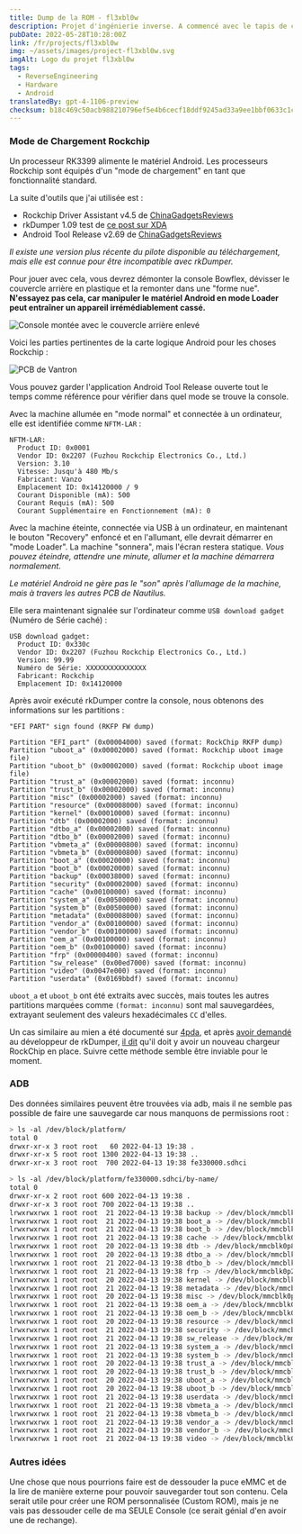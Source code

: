 ```yaml
---
title: Dump de la ROM - fl3xbl0w
description: Projet d'ingénierie inverse. A commencé avec le tapis de course Bowflex Treadmill 22 mais s'est généralisé pour tout appareil Android vendu par Nautilus Inc. (Nautilus, Bowflex, Schwinn).
pubDate: 2022-05-28T10:28:00Z
link: /fr/projects/fl3xbl0w
img: ~/assets/images/project-fl3xbl0w.svg
imgAlt: Logo du projet fl3xbl0w
tags:
  - ReverseEngineering
  - Hardware
  - Android
translatedBy: gpt-4-1106-preview
checksum: b18c469c50acb988210796ef5e4b6cecf18ddf9245ad33a9ee1bbf0633c1c4ca
---
```



### Mode de Chargement Rockchip

Un processeur RK3399 alimente le matériel Android. Les processeurs Rockchip sont équipés d'un "mode de chargement" en tant que fonctionnalité standard.

La suite d'outils que j'ai utilisée est :

- Rockchip Driver Assistant v4.5 de [ChinaGadgetsReviews](https://chinagadgetsreviews.com/?s=Rockchip+Driver+Assistant)
- rkDumper 1.09 test de [ce post sur XDA](https://forum.xda-developers.com/t/tool-rkdumper-utility-for-backup-firmware-of-rockchips-devices.2915363/page-9#post-84229591)
- Android Tool Release v2.69 de [ChinaGadgetsReviews](https://chinagadgetsreviews.com/?s=android+tool+release)

_Il existe une version plus récente du pilote disponible au téléchargement, mais elle est connue pour être incompatible avec rkDumper._

Pour jouer avec cela, vous devrez démonter la console Bowflex, dévisser le couvercle arrière en plastique et la remonter dans une "forme nue".
**N'essayez pas cela, car manipuler le matériel Android en mode Loader peut entraîner un appareil irrémédiablement cassé.**

<Image src={ConsoleMounted} alt="Console montée avec le couvercle arrière enlevé" format="webp" />

Voici les parties pertinentes de la carte logique Android pour les choses Rockchip :

<Image src={VantronPCB} alt="PCB de Vantron" format="webp" />

Vous pouvez garder l'application Android Tool Release ouverte tout le temps comme référence pour vérifier dans quel mode se trouve la console.

Avec la machine allumée en "mode normal" et connectée à un ordinateur, elle est identifiée comme `NFTM-LAR` :

```
NFTM-LAR:
  Product ID: 0x0001
  Vendor ID: 0x2207 (Fuzhou Rockchip Electronics Co., Ltd.)
  Version: 3.10
  Vitesse: Jusqu'à 480 Mb/s
  Fabricant: Vanzo
  Emplacement ID: 0x14120000 / 9
  Courant Disponible (mA): 500
  Courant Requis (mA): 500
  Courant Supplémentaire en Fonctionnement (mA): 0
```

Avec la machine éteinte, connectée via USB à un ordinateur, en maintenant le bouton "Recovery" enfoncé et en l'allumant, elle devrait démarrer en "mode Loader". La machine "sonnera", mais l'écran restera statique. _Vous pouvez éteindre, attendre une minute, allumer et la machine démarrera normalement._

_Le matériel Android ne gère pas le "son" après l'allumage de la machine, mais à travers les autres PCB de Nautilus._

Elle sera maintenant signalée sur l'ordinateur comme `USB download gadget` (Numéro de Série caché) :

```
USB download gadget:
  Product ID: 0x330c
  Vendor ID: 0x2207 (Fuzhou Rockchip Electronics Co., Ltd.)
  Version: 99.99
  Numéro de Série: XXXXXXXXXXXXXXX
  Fabricant: Rockchip
  Emplacement ID: 0x14120000
```

Après avoir exécuté rkDumper contre la console, nous obtenons des informations sur les partitions :

```
"EFI PART" sign found (RKFP FW dump)

Partition "EFI_part" (0x00004000) saved (format: RockChip RKFP dump)
Partition "uboot_a" (0x00002000) saved (format: Rockchip uboot image file)
Partition "uboot_b" (0x00002000) saved (format: Rockchip uboot image file)
Partition "trust_a" (0x00002000) saved (format: inconnu)
Partition "trust_b" (0x00002000) saved (format: inconnu)
Partition "misc" (0x00002000) saved (format: inconnu)
Partition "resource" (0x00008000) saved (format: inconnu)
Partition "kernel" (0x00010000) saved (format: inconnu)
Partition "dtb" (0x00002000) saved (format: inconnu)
Partition "dtbo_a" (0x00002000) saved (format: inconnu)
Partition "dtbo_b" (0x00002000) saved (format: inconnu)
Partition "vbmeta_a" (0x00000800) saved (format: inconnu)
Partition "vbmeta_b" (0x00000800) saved (format: inconnu)
Partition "boot_a" (0x00020000) saved (format: inconnu)
Partition "boot_b" (0x00020000) saved (format: inconnu)
Partition "backup" (0x00038000) saved (format: inconnu)
Partition "security" (0x00002000) saved (format: inconnu)
Partition "cache" (0x00100000) saved (format: inconnu)
Partition "system_a" (0x00500000) saved (format: inconnu)
Partition "system_b" (0x00500000) saved (format: inconnu)
Partition "metadata" (0x00008000) saved (format: inconnu)
Partition "vendor_a" (0x00100000) saved (format: inconnu)
Partition "vendor_b" (0x00100000) saved (format: inconnu)
Partition "oem_a" (0x00100000) saved (format: inconnu)
Partition "oem_b" (0x00100000) saved (format: inconnu)
Partition "frp" (0x00000400) saved (format: inconnu)
Partition "sw_release" (0x00ed7000) saved (format: inconnu)
Partition "video" (0x0047e000) saved (format: inconnu)
Partition "userdata" (0x0169bbdf) saved (format: inconnu)
```

`uboot_a` et `uboot_b` ont été extraits avec succès, mais toutes les autres partitions marquées comme `(format: inconnu)` sont mal sauvegardées, extrayant seulement des valeurs hexadécimales `CC` d'elles.

Un cas similaire au mien a été documenté sur [4pda](https://4pda.to/forum/index.php?s=&showtopic=614530&view=findpost&p=102427030), et après [avoir demandé](https://forum.xda-developers.com/t/tool-rkdumper-utility-for-backup-firmware-of-rockchips-devices.2915363/page-11#post-86678625) au développeur de rkDumper, [il dit](https://forum.xda-developers.com/t/tool-rkdumper-utility-for-backup-firmware-of-rockchips-devices.2915363/page-11#post-86687085) qu'il doit y avoir un nouveau chargeur RockChip en place. Suivre cette méthode semble être inviable pour le moment.

### ADB

Des données similaires peuvent être trouvées via adb, mais il ne semble pas possible de faire une sauvegarde car nous manquons de permissions root :

```sh
> ls -al /dev/block/platform/
total 0
drwxr-xr-x 3 root root   60 2022-04-13 19:38 .
drwxr-xr-x 5 root root 1300 2022-04-13 19:38 ..
drwxr-xr-x 3 root root  700 2022-04-13 19:38 fe330000.sdhci
```

```sh
> ls -al /dev/block/platform/fe330000.sdhci/by-name/
total 0
drwxr-xr-x 2 root root 600 2022-04-13 19:38 .
drwxr-xr-x 3 root root 700 2022-04-13 19:38 ..
lrwxrwxrwx 1 root root  21 2022-04-13 19:38 backup -> /dev/block/mmcblk0p15
lrwxrwxrwx 1 root root  21 2022-04-13 19:38 boot_a -> /dev/block/mmcblk0p13
lrwxrwxrwx 1 root root  21 2022-04-13 19:38 boot_b -> /dev/block/mmcblk0p14
lrwxrwxrwx 1 root root  21 2022-04-13 19:38 cache -> /dev/block/mmcblk0p17
lrwxrwxrwx 1 root root  20 2022-04-13 19:38 dtb -> /dev/block/mmcblk0p8
lrwxrwxrwx 1 root root  20 2022-04-13 19:38 dtbo_a -> /dev/block/mmcblk0p9
lrwxrwxrwx 1 root root  21 2022-04-13 19:38 dtbo_b -> /dev/block/mmcblk0p10
lrwxrwxrwx 1 root root  21 2022-04-13 19:38 frp -> /dev/block/mmcblk0p25
lrwxrwxrwx 1 root root  20 2022-04-13 19:38 kernel -> /dev/block/mmcblk0p7
lrwxrwxrwx 1 root root  21 2022-04-13 19:38 metadata -> /dev/block/mmcblk0p20
lrwxrwxrwx 1 root root  20 2022-04-13 19:38 misc -> /dev/block/mmcblk0p5
lrwxrwxrwx 1 root root  21 2022-04-13 19:38 oem_a -> /dev/block/mmcblk0p23
lrwxrwxrwx 1 root root  21 2022-04-13 19:38 oem_b -> /dev/block/mmcblk0p24
lrwxrwxrwx 1 root root  20 2022-04-13 19:38 resource -> /dev/block/mmcblk0p6
lrwxrwxrwx 1 root root  21 2022-04-13 19:38 security -> /dev/block/mmcblk0p16
lrwxrwxrwx 1 root root  21 2022-04-13 19:38 sw_release -> /dev/block/mmcblk0p26
lrwxrwxrwx 1 root root  21 2022-04-13 19:38 system_a -> /dev/block/mmcblk0p18
lrwxrwxrwx 1 root root  21 2022-04-13 19:38 system_b -> /dev/block/mmcblk0p19
lrwxrwxrwx 1 root root  20 2022-04-13 19:38 trust_a -> /dev/block/mmcblk0p3
lrwxrwxrwx 1 root root  20 2022-04-13 19:38 trust_b -> /dev/block/mmcblk0p4
lrwxrwxrwx 1 root root  20 2022-04-13 19:38 uboot_a -> /dev/block/mmcblk0p1
lrwxrwxrwx 1 root root  20 2022-04-13 19:38 uboot_b -> /dev/block/mmcblk0p2
lrwxrwxrwx 1 root root  21 2022-04-13 19:38 userdata -> /dev/block/mmcblk0p28
lrwxrwxrwx 1 root root  21 2022-04-13 19:38 vbmeta_a -> /dev/block/mmcblk0p11
lrwxrwxrwx 1 root root  21 2022-04-13 19:38 vbmeta_b -> /dev/block/mmcblk0p12
lrwxrwxrwx 1 root root  21 2022-04-13 19:38 vendor_a -> /dev/block/mmcblk0p21
lrwxrwxrwx 1 root root  21 2022-04-13 19:38 vendor_b -> /dev/block/mmcblk0p22
lrwxrwxrwx 1 root root  21 2022-04-13 19:38 video -> /dev/block/mmcblk0p27
```

### Autres idées

Une chose que nous pourrions faire est de dessouder la puce eMMC et de la lire de manière externe pour pouvoir sauvegarder tout son contenu. Cela serait utile pour créer une ROM personnalisée (Custom ROM), mais je ne vais pas dessouder celle de ma SEULE Console (ce serait génial d'en avoir une de rechange).

